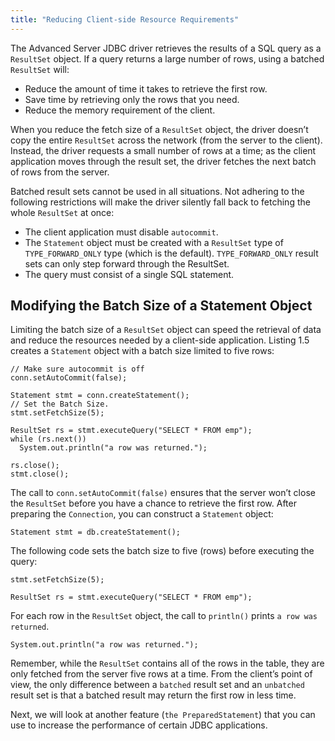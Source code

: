 ```yaml
---
title: "Reducing Client-side Resource Requirements"
---
```


<div id="reducing_client-side_resource_requirements" class="registered_link"></div>


The Advanced Server JDBC driver retrieves the results of a SQL query as a `ResultSet` object. If a query returns a large number of rows, using a batched `ResultSet` will:

-   Reduce the amount of time it takes to retrieve the first row.
-   Save time by retrieving only the rows that you need.
-   Reduce the memory requirement of the client.

When you reduce the fetch size of a `ResultSet` object, the driver doesn’t copy the entire `ResultSet` across the network (from the server to the client). Instead, the driver requests a small number of rows at a time; as the client application moves through the result set, the driver fetches the next batch of rows from the server.

Batched result sets cannot be used in all situations. Not adhering to the following restrictions will make the driver silently fall back to fetching the whole `ResultSet` at once:

-   The client application must disable `autocommit`.
-   The `Statement` object must be created with a `ResultSet` type of `TYPE_FORWARD_ONLY` type (which is the default). `TYPE_FORWARD_ONLY` result sets can only step forward through the ResultSet.
-   The query must consist of a single SQL statement.

## Modifying the Batch Size of a Statement Object



Limiting the batch size of a `ResultSet` object can speed the retrieval of data and reduce the resources needed by a client-side application. Listing 1.5 creates a `Statement` object with a batch size limited to five rows:

    // Make sure autocommit is off
    conn.setAutoCommit(false);

    Statement stmt = conn.createStatement();
    // Set the Batch Size.
    stmt.setFetchSize(5);

    ResultSet rs = stmt.executeQuery("SELECT * FROM emp");
    while (rs.next())
      System.out.println("a row was returned.");

    rs.close();
    stmt.close();

The call to `conn.setAutoCommit(false)` ensures that the server won’t close the `ResultSet` before you have a chance to retrieve the first row. After preparing the `Connection`, you can construct a `Statement` object:

    Statement stmt = db.createStatement();

The following code sets the batch size to five (rows) before executing the query:

    stmt.setFetchSize(5);

    ResultSet rs = stmt.executeQuery("SELECT * FROM emp");

For each row in the `ResultSet` object, the call to `println()` prints `a row was returned`.

    System.out.println("a row was returned.");

Remember, while the `ResultSet` contains all of the rows in the table, they are only fetched from the server five rows at a time. From the client’s point of view, the only difference between a `batched` result set and an `unbatched` result set is that a batched result may return the first row in less time.

Next, we will look at another feature (`the PreparedStatement`) that you can use to increase the performance of certain JDBC applications.
